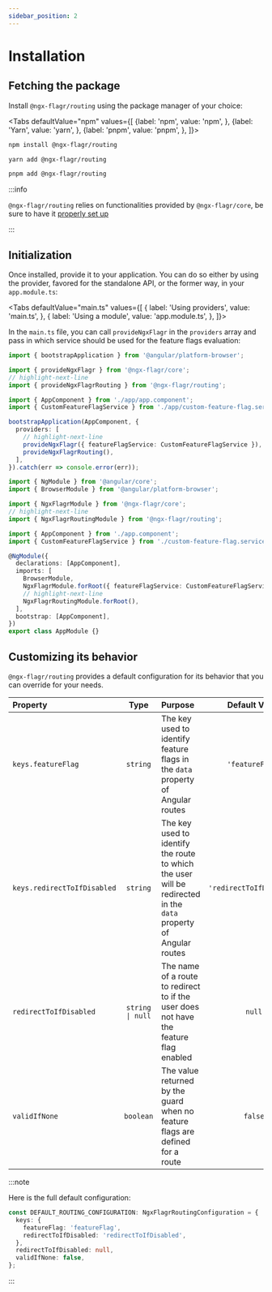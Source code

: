 ```yaml
---
sidebar_position: 2
---
```



# Installation

## Fetching the package

Install `@ngx-flagr/routing` using the package manager of your choice:

<Tabs defaultValue="npm" values={[
  {label: 'npm', value: 'npm', },
  {label: 'Yarn', value: 'yarn', },
  {label: 'pnpm', value: 'pnpm', },
]}>

  <TabItem value="npm">

```bash
npm install @ngx-flagr/routing
```

  </TabItem>

  <TabItem value="yarn">

```bash
yarn add @ngx-flagr/routing
```

  </TabItem>

  <TabItem value="pnpm">

```bash
pnpm add @ngx-flagr/routing
```

  </TabItem>
</Tabs>

:::info

`@ngx-flagr/routing` relies on functionalities provided by `@ngx-flagr/core`, be sure to have it [properly set up](../getting-started.mdx)

:::

## Initialization

Once installed, provide it to your application. You can do so either by using the provider, favored for the standalone API, or the former way, in your `app.module.ts`:

<Tabs defaultValue="main.ts" values={[
  { label: 'Using providers', value: 'main.ts', },
  { label: 'Using a module', value: 'app.module.ts', },
]}>

<TabItem value="main.ts">

In the `main.ts` file, you can call `provideNgxFlagr` in the `providers` array
and pass in which service should be used for the feature flags evaluation:

```typescript title="main.ts"
import { bootstrapApplication } from '@angular/platform-browser';

import { provideNgxFlagr } from '@ngx-flagr/core';
// highlight-next-line
import { provideNgxFlagrRouting } from '@ngx-flagr/routing';

import { AppComponent } from './app/app.component';
import { CustomFeatureFlagService } from './app/custom-feature-flag.service';

bootstrapApplication(AppComponent, {
  providers: [
    // highlight-next-line
    provideNgxFlagr({ featureFlagService: CustomFeatureFlagService }),
    provideNgxFlagrRouting(),
  ],
}).catch(err => console.error(err));
```

</TabItem>

<TabItem value="app.module.ts">

```typescript title="app.module.ts"
import { NgModule } from '@angular/core';
import { BrowserModule } from '@angular/platform-browser';

import { NgxFlagrModule } from '@ngx-flagr/core';
// highlight-next-line
import { NgxFlagrRoutingModule } from '@ngx-flagr/routing';

import { AppComponent } from './app.component';
import { CustomFeatureFlagService } from './custom-feature-flag.service';

@NgModule({
  declarations: [AppComponent],
  imports: [
    BrowserModule,
    NgxFlagrModule.forRoot({ featureFlagService: CustomFeatureFlagService }),
    // highlight-next-line
    NgxFlagrRoutingModule.forRoot(),
  ],
  bootstrap: [AppComponent],
})
export class AppModule {}
```

</TabItem>
</Tabs>

## Customizing its behavior

`@ngx-flagr/routing` provides a default configuration for its behavior that you can override for your needs.

| Property | Type | Purpose | Default Value |
|:---------|:----:|:--------|:-------------:|
| `keys.featureFlag` | `string` | The key used to identify feature flags in the `data` property of Angular routes | `'featureFlag'` |
| `keys.redirectToIfDisabled` | `string` | The key used to identify the route to which the user will be redirected in the `data` property of Angular routes | `'redirectToIfDisabled'` |
| `redirectToIfDisabled` | <code>string &#124; null</code> | The name of a route to redirect to if the user does not have the feature flag enabled | `null` |
| `validIfNone` | `boolean` | The value returned by the guard when no feature flags are defined for a route | `false` |

:::note

Here is the full default configuration:

```ts
const DEFAULT_ROUTING_CONFIGURATION: NgxFlagrRoutingConfiguration = {
  keys: {
    featureFlag: 'featureFlag',
    redirectToIfDisabled: 'redirectToIfDisabled',
  },
  redirectToIfDisabled: null,
  validIfNone: false,
};
```

:::
